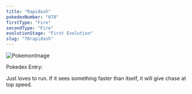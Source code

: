 ```yaml
---
title: "Rapidash"
pokedexNumber: "078"
firstType: "Fire"
secondType: "Fire"
evolutionStage: "First Evolution"
slug: "78rapidash"
---
```


![PokemonImage](https://archives.bulbagarden.net/media/upload/thumb/a/a9/0078Rapidash.png/140px-0078Rapidash.png)

Pokedex Entry:

Just loves to run. If it sees something faster than itself, it will give chase at top speed.
